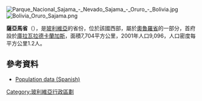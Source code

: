 {{Expand|time=2018-01-23T11:33:59+00:00}}
[[Image:Parque_Nacional_Sajama_-_Nevado_Sajama_-_Oruro_-_Bolivia.jpg|right]]
[[Image:Bolivia_Oruro_Sajama.png|right]]

'''薩亞馬省'''（{{lang-es|Provincia Sajama}}），是[[玻利維亞|玻利維亞]]的省份，位於該國西部，屬於[[奧魯羅省|奧魯羅省]]的一部分，首府設於[[庫拉瓦拉德卡蘭加斯|庫拉瓦拉德卡蘭加斯]]，面積7,704平方公里，2001年人口9,096，人口密度每平方公里1.2人。

==參考資料==
*[https://web.archive.org/web/20070222115622/http://www.ine.gov.bo/cgi-bin/PIWDGEOxx.EXE Population data (Spanish)]

{{Bolivia-geo-stub}}
{{玻利維亞省份}}

[[Category:玻利維亞行政區劃|Category:玻利維亞行政區劃]]